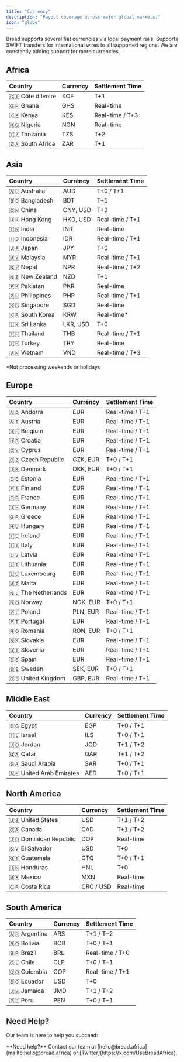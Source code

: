 ```yaml
---
title: "Currency"
description: "Payout coverage across major global markets."
icon: "globe"
---
```


Bread supports several fiat currencies via local payment rails. Supports SWIFT transfers for international wires to all supported regions. We are constantly adding support for more currencies. 

## Africa

| Country | Currency | Settlement Time |
|:---------|:----------|:-----------------|
| 🇨🇮 Côte d'Ivoire | XOF | T+1 |
| 🇬🇭 Ghana | GHS | Real-time |
| 🇰🇪 Kenya | KES | Real-time / T+3 |
| 🇳🇬 Nigeria | NGN | Real-time |
| 🇹🇿 Tanzania | TZS | T+2 |
| 🇿🇦 South Africa | ZAR | T+1 |

## Asia

| Country | Currency | Settlement Time |
|:---------|:----------|:-----------------|
| 🇦🇺 Australia | AUD | T+0 / T+1 |
| 🇧🇩 Bangladesh | BDT | T+1 |
| 🇨🇳 China | CNY, USD | T+3 |
| 🇭🇰 Hong Kong | HKD, USD | Real-time / T+1 |
| 🇮🇳 India | INR | Real-time |
| 🇮🇩 Indonesia | IDR | Real-time / T+1 |
| 🇯🇵 Japan | JPY | T+0 |
| 🇲🇾 Malaysia | MYR | Real-time / T+1 |
| 🇳🇵 Nepal | NPR | Real-time / T+2 |
| 🇳🇿 New Zealand | NZD | T+1 |
| 🇵🇰 Pakistan | PKR | Real-time |
| 🇵🇭 Philippines | PHP | Real-time / T+1 |
| 🇸🇬 Singapore | SGD | Real-time |
| 🇰🇷 South Korea | KRW | Real-time* |
| 🇱🇰 Sri Lanka | LKR, USD | T+0 |
| 🇹🇭 Thailand | THB | Real-time / T+1 |
| 🇹🇷 Turkey | TRY | Real-time |
| 🇻🇳 Vietnam | VND | Real-time / T+3 |

*Not processing weekends or holidays

## Europe

| Country | Currency | Settlement Time |
|:---------|:----------|:-----------------|
| 🇦🇩 Andorra | EUR | Real-time / T+1 |
| 🇦🇹 Austria | EUR | Real-time / T+1 |
| 🇧🇪 Belgium | EUR | Real-time / T+1 |
| 🇭🇷 Croatia | EUR | Real-time / T+1 |
| 🇨🇾 Cyprus | EUR | Real-time / T+1 |
| 🇨🇿 Czech Republic | CZK, EUR | T+0 / T+1 |
| 🇩🇰 Denmark | DKK, EUR | T+0 / T+1 |
| 🇪🇪 Estonia | EUR | Real-time / T+1 |
| 🇫🇮 Finland | EUR | Real-time / T+1 |
| 🇫🇷 France | EUR | Real-time / T+1 |
| 🇩🇪 Germany | EUR | Real-time / T+1 |
| 🇬🇷 Greece | EUR | Real-time / T+1 |
| 🇭🇺 Hungary | EUR | Real-time / T+1 |
| 🇮🇪 Ireland | EUR | Real-time / T+1 |
| 🇮🇹 Italy | EUR | Real-time / T+1 |
| 🇱🇻 Latvia | EUR | Real-time / T+1 |
| 🇱🇹 Lithuania | EUR | Real-time / T+1 |
| 🇱🇺 Luxembourg | EUR | Real-time / T+1 |
| 🇲🇹 Malta | EUR | Real-time / T+1 |
| 🇳🇱 The Netherlands | EUR | Real-time / T+1 |
| 🇳🇴 Norway | NOK, EUR | T+0 / T+1 |
| 🇵🇱 Poland | PLN, EUR | Real-time / T+1 |
| 🇵🇹 Portugal | EUR | Real-time / T+1 |
| 🇷🇴 Romania | RON, EUR | T+0 / T+1 |
| 🇸🇰 Slovakia | EUR | Real-time / T+1 |
| 🇸🇮 Slovenia | EUR | Real-time / T+1 |
| 🇪🇸 Spain | EUR | Real-time / T+1 |
| 🇸🇪 Sweden | SEK, EUR | T+0 / T+1 |
| 🇬🇧 United Kingdom | GBP, EUR | Real-time / T+1 |

## Middle East

| Country | Currency | Settlement Time |
|:---------|:----------|:-----------------|
| 🇪🇬 Egypt | EGP | T+0 / T+1 |
| 🇮🇱 Israel | ILS | T+0 / T+1 |
| 🇯🇴 Jordan | JOD | T+1 / T+2 |
| 🇶🇦 Qatar | QAR | T+1 / T+2 |
| 🇸🇦 Saudi Arabia | SAR | T+0 / T+1 |
| 🇦🇪 United Arab Emirates | AED | T+0 / T+1 |

## North America

| Country | Currency | Settlement Time |
|:---------|:----------|:-----------------|
| 🇺🇸 United States | USD | T+1 / T+2 |
| 🇨🇦 Canada | CAD | T+1 / T+2 |
| 🇩🇴 Dominican Republic | DOP | Real-time |
| 🇸🇻 El Salvador | USD | T+0 |
| 🇬🇹 Guatemala | GTQ | T+0 / T+1 |
| 🇭🇳 Honduras | HNL | T+0 |
| 🇲🇽 Mexico | MXN | Real-time |
| 🇨🇷 Costa Rica | CRC / USD | Real-time |

## South America

| Country | Currency | Settlement Time |
|:---------|:----------|:-----------------|
| 🇦🇷 Argentina | ARS | T+1 / T+2 |
| 🇧🇴 Bolivia | BOB | T+0 / T+1 |
| 🇧🇷 Brazil | BRL | Real-time / T+0 |
| 🇨🇱 Chile | CLP | T+0 / T+1 |
| 🇨🇴 Colombia | COP | Real-time / T+1 |
| 🇪🇨 Ecuador | USD | T+0 |
| 🇯🇲 Jamaica | JMD | T+1 / T+2 |
| 🇵🇪 Peru | PEN | T+0 / T+1 |

## Need Help?

Our team is here to help you succeed:

<Note>
  **Need help?** Contact our team at [hello@bread.africa](mailto:hello@bread.africa) or [Twitter](https://x.com/UseBreadAfrica).
</Note>